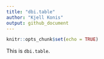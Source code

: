 ```yaml
---
title: "dbi.table"
author: "Kjell Konis"
output: github_document
---
```


```r
knitr::opts_chunk$set(echo = TRUE)
```

This is `dbi.table`.